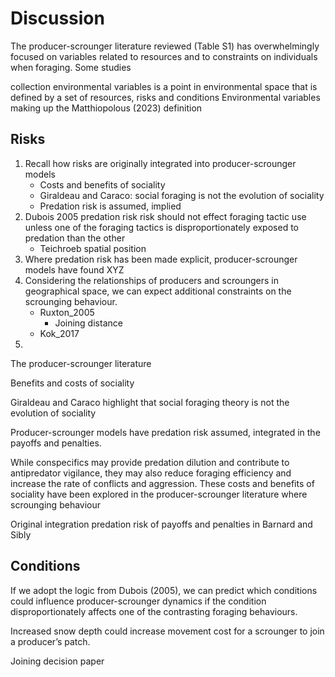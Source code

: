 # Discussion

<!-- note citation style used throughout (first author's last name, year, optional letter if multiple publications per author/year), regardless of number of authors for brevity in the graph visualizations, and for consistency in the text with the visualizations -->



The producer-scrounger literature reviewed (Table S1) has overwhelmingly focused on variables related to resources and to constraints on individuals when foraging. Some studies 



collection environmental variables is a point in environmental space that is defined by a set of resources, risks and conditions
Environmental variables making up the Matthiopolous (2023) definition



## Risks

1. Recall how risks are originally integrated into producer-scrounger models
    - Costs and benefits of sociality
    - Giraldeau and Caraco: social foraging is not the evolution of sociality
    - Predation risk is assumed, implied 
1. Dubois 2005 predation risk risk should not effect foraging tactic use unless one of the foraging tactics is  disproportionately exposed to predation than the other 
    - Teichroeb spatial position
1. Where predation risk has been made explicit, producer-scrounger models have found XYZ
1. Considering the relationships of producers and scroungers in geographical space, we can expect additional constraints on the scrounging behaviour. 
    - Ruxton_2005
        - Joining distance
    - Kok_2017
1. 




The producer-scrounger literature 

Benefits and costs of sociality

Giraldeau and Caraco highlight that social foraging theory is not the evolution of sociality

Producer-scrounger models have predation risk assumed, integrated in the payoffs and penalties. 

While conspecifics may provide predation dilution and contribute to antipredator vigilance, they may also reduce foraging efficiency and increase the rate of conflicts and aggression. These costs and benefits of sociality have been explored in the producer-scrounger literature where scrounging behaviour 



Original integration predation risk of payoffs and penalties in Barnard and Sibly 


 

## Conditions


If we adopt the logic from Dubois (2005), we can predict which conditions could influence producer-scrounger dynamics if the condition disproportionately affects one of the contrasting foraging behaviours. 

Increased snow depth could increase movement cost for a scrounger to join a producer's patch. 

Joining decision paper 

